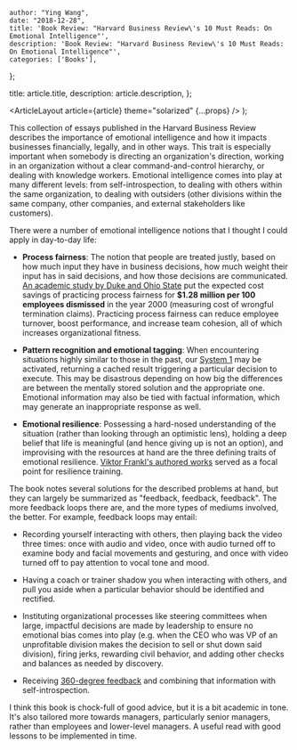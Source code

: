 
    author: "Ying Wang",
    date: "2018-12-28",
    title: 'Book Review: "Harvard Business Review\'s 10 Must Reads: On Emotional Intelligence"',
    description: 'Book Review: "Harvard Business Review\'s 10 Must Reads: On Emotional Intelligence"',
    categories: ['Books'],
};

  title: article.title,
  description: article.description,
};

  <ArticleLayout article={article} theme="solarized" {...props} />
);

This collection of essays published in the Harvard Business Review describes the
importance of emotional intelligence and how it impacts businesses financially,
legally, and in other ways. This trait is especially important when somebody is
directing an organization's direction, working in an organization without a
clear command-and-control hierarchy, or dealing with knowledge workers.
Emotional intelligence comes into play at many different levels: from
self-introspection, to dealing with others within the same organization, to
dealing with outsiders (other divisions within the same company, other
companies, and external stakeholders like customers).

There were a number of emotional intelligence notions that I thought I could
apply in day-to-day life:

- **Process fairness**: The notion that people are treated justly, based on how
  much input they have in business decisions, how much weight their input has in
  said decisions, and how those decisions are communicated. [An academic study
  by Duke and Ohio
  State](https://www.jstor.org/stable/2667109?seq=1#page_scan_tab_contents) put
  the expected cost savings of practicing process fairness for **$1.28 million
  per 100 employees dismissed** in the year 2000 (measuring cost of wrongful
  termination claims). Practicing process fairness can reduce employee turnover,
  boost performance, and increase team cohesion, all of which increases
  organizational fitness.

- **Pattern recognition and emotional tagging**: When encountering situations
  highly similar to those in the past, our [System
  1](/posts/2018/08/19/thinking_fast_and_slow/) may be activated, returning a
  cached result triggering a particular decision to execute. This may be
  disastrous depending on how big the differences are between the mentally
  stored solution and the appropriate one. Emotional information may also be
  tied with factual information, which may generate an inappropriate response as
  well.

- **Emotional resilience**: Possessing a hard-nosed understanding of the
  situation (rather than looking through an optimistic lens), holding a deep
  belief that life is meaningful (and hence giving up is not an option), and
  improvising with the resources at hand are the three defining traits of
  emotional resilience. [Viktor Frankl's authored
  works](/posts/2018/11/24/mans_search_for_meaning/) served as a focal point for
  resilience training.

The book notes several solutions for the described problems at hand, but they
can largely be summarized as "feedback, feedback, feedback". The more feedback
loops there are, and the more types of mediums involved, the better. For
example, feedback loops may entail:

- Recording yourself interacting with others, then playing back the video three
  times: once with audio and video, once with audio turned off to examine body
  and facial movements and gesturing, and once with video turned off to pay
  attention to vocal tone and mood.

- Having a coach or trainer shadow you when interacting with others, and pull
  you aside when a particular behavior should be identified and rectified.

- Instituting organizational processes like steering committees when large,
  impactful decisions are made by leadership to ensure no emotional bias comes
  into play (e.g. when the CEO who was VP of an unprofitable division makes the
  decision to sell or shut down said division), firing jerks, rewarding civil
  behavior, and adding other checks and balances as needed by discovery.

- Receiving [360-degree
  feedback](https://en.wikipedia.org/wiki/360-degree_feedback) and combining
  that information with self-introspection.

I think this book is chock-full of good advice, but it is a bit academic in
tone. It's also tailored more towards managers, particularly senior managers,
rather than employees and lower-level managers. A useful read with good lessons
to be implemented in time.

